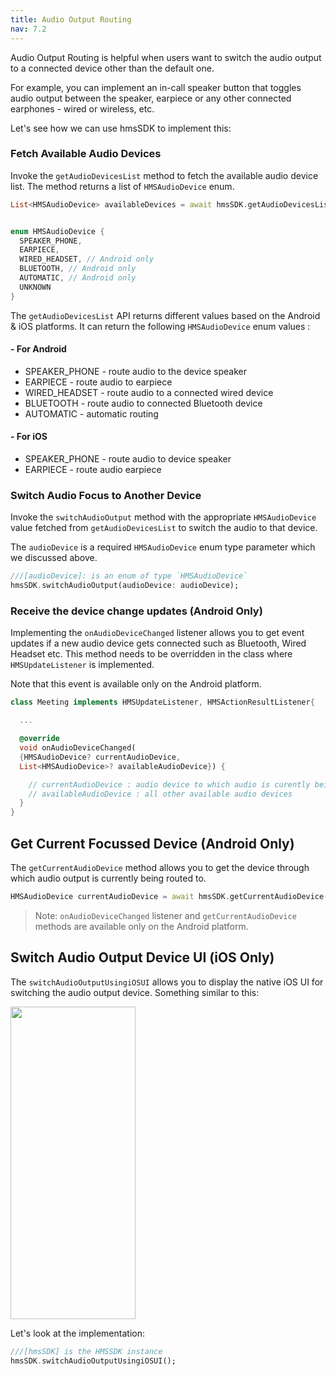 ---
title: Audio Output Routing
nav: 7.2
---

Audio Output Routing is helpful when users want to switch the audio output to a connected device other than the default one.

For example, you can implement an in-call speaker button that toggles audio output between the speaker, earpiece or any other connected earphones - wired or wireless, etc.

Let's see how we can use hmsSDK to implement this:

<div className="steps-container">

### Fetch Available Audio Devices

Invoke the `getAudioDevicesList` method to fetch the available audio device list. The method returns a list of `HMSAudioDevice` enum.

```dart
List<HMSAudioDevice> availableDevices = await hmsSDK.getAudioDevicesList();


enum HMSAudioDevice {
  SPEAKER_PHONE,
  EARPIECE,
  WIRED_HEADSET, // Android only
  BLUETOOTH, // Android only
  AUTOMATIC, // Android only
  UNKNOWN
}
```

The `getAudioDevicesList` API returns different values based on the Android & iOS platforms. It can return the following `HMSAudioDevice` enum values :

#### - For Android

-   SPEAKER_PHONE - route audio to the device speaker
-   EARPIECE - route audio to earpiece
-   WIRED_HEADSET - route audio to a connected wired device
-   BLUETOOTH - route audio to connected Bluetooth device
-   AUTOMATIC - automatic routing

#### - For iOS

-   SPEAKER_PHONE - route audio to device speaker
-   EARPIECE - route audio earpiece

### Switch Audio Focus to Another Device

Invoke the `switchAudioOutput` method with the appropriate `HMSAudioDevice` value fetched from `getAudioDevicesList` to switch the audio to that device.

The `audioDevice` is a required `HMSAudioDevice` enum type parameter which we discussed above.

```dart
///[audioDevice]: is an enum of type `HMSAudioDevice`
hmsSDK.switchAudioOutput(audioDevice: audioDevice);
```

### Receive the device change updates (Android Only)

Implementing the `onAudioDeviceChanged` listener allows you to get event updates if a new audio device gets connected such as Bluetooth, Wired Headset etc.
This method needs to be overridden in the class where `HMSUpdateListener` is implemented.

Note that this event is available only on the Android platform.

```dart
class Meeting implements HMSUpdateListener, HMSActionResultListener{

  ...

  @override
  void onAudioDeviceChanged(
  {HMSAudioDevice? currentAudioDevice,
  List<HMSAudioDevice>? availableAudioDevice}) {

    // currentAudioDevice : audio device to which audio is curently being routed to
    // availableAudioDevice : all other available audio devices
  }
}
```

</div>

## Get Current Focussed Device (Android Only)

The `getCurrentAudioDevice` method allows you to get the device through which audio output is currently being routed to.

```dart
HMSAudioDevice currentAudioDevice = await hmsSDK.getCurrentAudioDevice();
```

> Note: `onAudioDeviceChanged` listener and `getCurrentAudioDevice` methods are available only on the Android platform.

## Switch Audio Output Device UI (iOS Only)

The `switchAudioOutputUsingiOSUI` allows you to display the native iOS UI for switching the audio output device.
Something similar to this:

<img src="/docs/v2/flutter-switch-audio.png" width="200" height="500" />

Let's look at the implementation:

```dart
///[hmsSDK] is the HMSSDK instance
hmsSDK.switchAudioOutputUsingiOSUI();
```